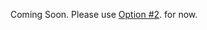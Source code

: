 Coming Soon. Please use [Option #2](/[platform]/prev/build-a-backend/more-features/datastore/set-up-datastore/#option-2-use-amplify-cli).  for now.
